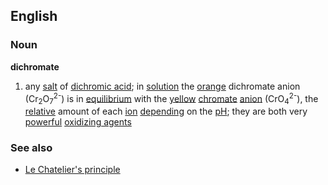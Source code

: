 ==English==
===Noun===
{{wikipedia}}
'''dichromate'''
#{{chemistry}} any [[salt]] of [[dichromic acid]]; in [[solution]] the [[orange]] dichromate anion (Cr<sub>2</sub>O<sub>7</sub><sup>2-</sup>) is in [[equilibrium]] with the [[yellow]] [[chromate]] [[anion]] (CrO<sub>4</sub><sup>2-</sup>), the [[relative]] amount of each [[ion]] [[depending]] on the [[pH]]; they are both very [[powerful]] [[oxidizing agent]]s

===See also===
*[[Le Chatelier's principle]]
